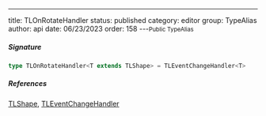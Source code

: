 ---
title: TLOnRotateHandler
status: published
category: editor
group: TypeAlias
author: api
date: 06/23/2023
order: 158
---<Small>Public TypeAlias</Small>




##### Signature


```ts
type TLOnRotateHandler<T extends TLShape> = TLEventChangeHandler<T>
```

##### References

[TLShape](/gen/tlschema/TLShape-type), [TLEventChangeHandler](/gen/editor/~TLEventChangeHandler-type)

